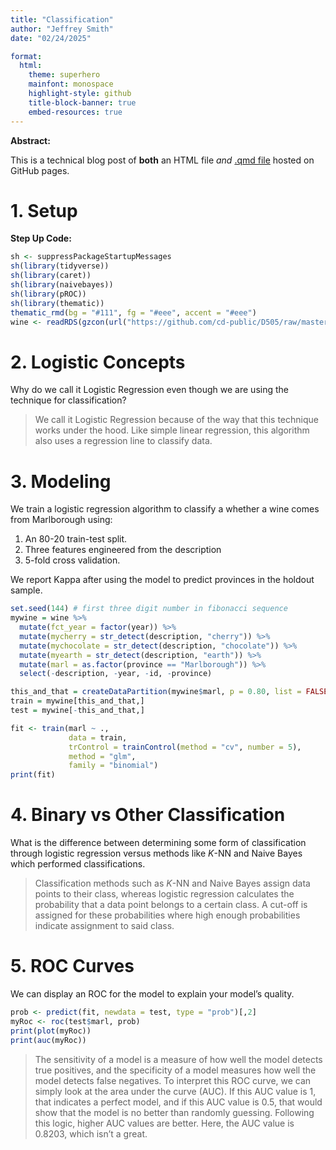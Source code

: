 ```yaml
---
title: "Classification"
author: "Jeffrey Smith"
date: "02/24/2025"

format: 
  html:  
    theme: superhero  
    mainfont: monospace
    highlight-style: github
    title-block-banner: true
    embed-resources: true
---
```


**Abstract:**

This is a technical blog post of **both** an HTML file *and* [.qmd file](https://jysmochi.github.io/data_505_hw/classification.qmd) hosted on GitHub pages.

# 1. Setup

**Step Up Code:**

```r
sh <- suppressPackageStartupMessages
sh(library(tidyverse))
sh(library(caret))
sh(library(naivebayes))
sh(library(pROC))
sh(library(thematic))
thematic_rmd(bg = "#111", fg = "#eee", accent = "#eee")
wine <- readRDS(gzcon(url("https://github.com/cd-public/D505/raw/master/dat/pinot.rds")))
```

# 2. Logistic Concepts

Why do we call it Logistic Regression even though we are using the technique for classification?

> We call it Logistic Regression because of the way that this technique works under the hood. Like simple linear regression, this algorithm also uses a regression line to classify data.

# 3. Modeling

We train a logistic regression algorithm to classify a whether a wine comes from Marlborough using:

1. An 80-20 train-test split.
2. Three features engineered from the description
3. 5-fold cross validation.

We report Kappa after using the model to predict provinces in the holdout sample.

```r
set.seed(144) # first three digit number in fibonacci sequence
mywine = wine %>%
  mutate(fct_year = factor(year)) %>%
  mutate(mycherry = str_detect(description, "cherry")) %>%
  mutate(mychocolate = str_detect(description, "chocolate")) %>%
  mutate(myearth = str_detect(description, "earth")) %>%
  mutate(marl = as.factor(province == "Marlborough")) %>%
  select(-description, -year, -id, -province)

this_and_that = createDataPartition(mywine$marl, p = 0.80, list = FALSE)
train = mywine[this_and_that,]
test = mywine[-this_and_that,]

fit <- train(marl ~ .,
             data = train, 
             trControl = trainControl(method = "cv", number = 5),
             method = "glm",
             family = "binomial")
print(fit)
```


# 4. Binary vs Other Classification

What is the difference between determining some form of classification through logistic regression versus methods like $K$-NN and Naive Bayes which performed classifications.

> Classification methods such as $K$-NN and Naive Bayes assign data points to their class, whereas logistic regression calculates the probability that a data point belongs to a certain class. A cut-off is assigned for these probabilities where high enough probabilities indicate assignment to said class.


# 5. ROC Curves

We can display an ROC for the model to explain your model's quality.

```r
prob <- predict(fit, newdata = test, type = "prob")[,2]
myRoc <- roc(test$marl, prob)
print(plot(myRoc))
print(auc(myRoc))
```

> The sensitivity of a model is a measure of how well the model detects true positives, and the specificity of a model measures how well the model detects false negatives. To interpret this ROC curve, we can simply look at the area under the curve (AUC). If this AUC value is 1, that indicates a perfect model, and if this AUC value is 0.5, that would show that the model is no better than randomly guessing. Following this logic, higher AUC values are better. Here, the AUC value is 0.8203, which isn't a great.
